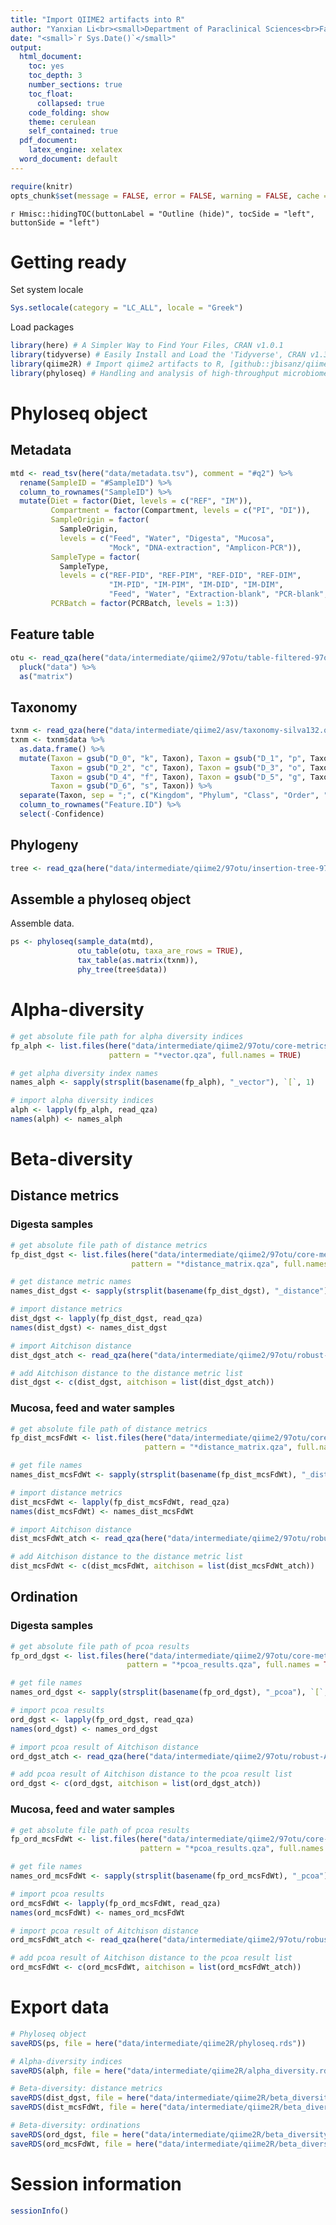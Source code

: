 ```yaml
---
title: "Import QIIME2 artifacts into R"
author: "Yanxian Li<br><small>Department of Paraclinical Sciences<br>Faculty of Veterinary Medicine<br>Norwegian University of Life Sciences</small>"
date: "<small>`r Sys.Date()`</small>"
output:
  html_document:
    toc: yes
    toc_depth: 3
    number_sections: true
    toc_float: 
      collapsed: true
    code_folding: show
    theme: cerulean
    self_contained: true
  pdf_document: 
    latex_engine: xelatex
  word_document: default  
---
```


```r
require(knitr)
opts_chunk$set(message = FALSE, error = FALSE, warning = FALSE, cache = FALSE)
```

`r Hmisc::hidingTOC(buttonLabel = "Outline (hide)", tocSide = "left",  buttonSide = "left")`

# Getting ready

Set system locale

```r
Sys.setlocale(category = "LC_ALL", locale = "Greek")
```

Load packages

```r
library(here) # A Simpler Way to Find Your Files, CRAN v1.0.1
library(tidyverse) # Easily Install and Load the 'Tidyverse', CRAN v1.3.0 
library(qiime2R) # Import qiime2 artifacts to R, [github::jbisanz/qiime2R] v0.99.35  
library(phyloseq) # Handling and analysis of high-throughput microbiome census data, Bioconductor v1.34.0 
```

# Phyloseq object

## Metadata

```r
mtd <- read_tsv(here("data/metadata.tsv"), comment = "#q2") %>%
  rename(SampleID = "#SampleID") %>% 
  column_to_rownames("SampleID") %>% 
  mutate(Diet = factor(Diet, levels = c("REF", "IM")),
         Compartment = factor(Compartment, levels = c("PI", "DI")),
         SampleOrigin = factor(
           SampleOrigin, 
           levels = c("Feed", "Water", "Digesta", "Mucosa", 
                      "Mock", "DNA-extraction", "Amplicon-PCR")),
         SampleType = factor(
           SampleType, 
           levels = c("REF-PID", "REF-PIM", "REF-DID", "REF-DIM", 
                      "IM-PID", "IM-PIM", "IM-DID", "IM-DIM", 
                      "Feed", "Water", "Extraction-blank", "PCR-blank", "Mock")),
         PCRBatch = factor(PCRBatch, levels = 1:3)) 
```

## Feature table

```r
otu <- read_qza(here("data/intermediate/qiime2/97otu/table-filtered-97otu-sepp-inserted.qza")) %>%
  pluck("data") %>% 
  as("matrix")
```

## Taxonomy

```r
txnm <- read_qza(here("data/intermediate/qiime2/asv/taxonomy-silva132.qza"))
txnm <- txnm$data %>% 
  as.data.frame() %>%
  mutate(Taxon = gsub("D_0", "k", Taxon), Taxon = gsub("D_1", "p", Taxon),
         Taxon = gsub("D_2", "c", Taxon), Taxon = gsub("D_3", "o", Taxon),
         Taxon = gsub("D_4", "f", Taxon), Taxon = gsub("D_5", "g", Taxon),
         Taxon = gsub("D_6", "s", Taxon)) %>%
  separate(Taxon, sep = ";", c("Kingdom", "Phylum", "Class", "Order", "Family", "Genus", "Species")) %>% 
  column_to_rownames("Feature.ID") %>%
  select(-Confidence)
```

## Phylogeny

```r
tree <- read_qza(here("data/intermediate/qiime2/97otu/insertion-tree-97otu.qza"))
```

## Assemble a phyloseq object

Assemble data.

```r
ps <- phyloseq(sample_data(mtd), 
               otu_table(otu, taxa_are_rows = TRUE),
               tax_table(as.matrix(txnm)),
               phy_tree(tree$data))
```

# Alpha-diversity

```r
# get absolute file path for alpha diversity indices
fp_alph <- list.files(here("data/intermediate/qiime2/97otu/core-metrics-results/"), 
                      pattern = "*vector.qza", full.names = TRUE)

# get alpha diversity index names
names_alph <- sapply(strsplit(basename(fp_alph), "_vector"), `[`, 1)

# import alpha diversity indices
alph <- lapply(fp_alph, read_qza)
names(alph) <- names_alph
```

# Beta-diversity

## Distance metrics

### Digesta samples

```r
# get absolute file path of distance metrics
fp_dist_dgst <- list.files(here("data/intermediate/qiime2/97otu/core-metrics-results-digesta/"), 
                           pattern = "*distance_matrix.qza", full.names = TRUE)

# get distance metric names
names_dist_dgst <- sapply(strsplit(basename(fp_dist_dgst), "_distance"), `[`, 1)

# import distance metrics
dist_dgst <- lapply(fp_dist_dgst, read_qza)
names(dist_dgst) <- names_dist_dgst

# import Aitchison distance
dist_dgst_atch <- read_qza(here("data/intermediate/qiime2/97otu/robust-Aitchison-pca-digesta/distance_matrix.qza"))

# add Aitchison distance to the distance metric list
dist_dgst <- c(dist_dgst, aitchison = list(dist_dgst_atch))
```

### Mucosa, feed and water samples

```r
# get absolute file path of distance metrics
fp_dist_mcsFdWt <- list.files(here("data/intermediate/qiime2/97otu/core-metrics-results-mucosa-feed-water/"), 
                              pattern = "*distance_matrix.qza", full.names = TRUE)

# get file names
names_dist_mcsFdWt <- sapply(strsplit(basename(fp_dist_mcsFdWt), "_distance"), `[`, 1)

# import distance metrics
dist_mcsFdWt <- lapply(fp_dist_mcsFdWt, read_qza)
names(dist_mcsFdWt) <- names_dist_mcsFdWt

# import Aitchison distance
dist_mcsFdWt_atch <- read_qza(here("data/intermediate/qiime2/97otu/robust-Aitchison-pca-mucosa-feed-water/distance_matrix.qza"))

# add Aitchison distance to the distance metric list
dist_mcsFdWt <- c(dist_mcsFdWt, aitchison = list(dist_mcsFdWt_atch))
```

## Ordination

### Digesta samples

```r
# get absolute file path of pcoa results
fp_ord_dgst <- list.files(here("data/intermediate/qiime2/97otu/core-metrics-results-digesta/"), 
                          pattern = "*pcoa_results.qza", full.names = TRUE)

# get file names
names_ord_dgst <- sapply(strsplit(basename(fp_ord_dgst), "_pcoa"), `[`, 1)

# import pcoa results
ord_dgst <- lapply(fp_ord_dgst, read_qza)
names(ord_dgst) <- names_ord_dgst

# import pcoa result of Aitchison distance
ord_dgst_atch <- read_qza(here("data/intermediate/qiime2/97otu/robust-Aitchison-pca-digesta/biplot.qza"))

# add pcoa result of Aitchison distance to the pcoa result list
ord_dgst <- c(ord_dgst, aitchison = list(ord_dgst_atch))
```

### Mucosa, feed and water samples

```r
# get absolute file path of pcoa results
fp_ord_mcsFdWt <- list.files(here("data/intermediate/qiime2/97otu/core-metrics-results-mucosa-feed-water/"), 
                             pattern = "*pcoa_results.qza", full.names = TRUE)

# get file names
names_ord_mcsFdWt <- sapply(strsplit(basename(fp_ord_mcsFdWt), "_pcoa"), `[`, 1)

# import pcoa results
ord_mcsFdWt <- lapply(fp_ord_mcsFdWt, read_qza)
names(ord_mcsFdWt) <- names_ord_mcsFdWt

# import pcoa result of Aitchison distance
ord_mcsFdWt_atch <- read_qza(here("data/intermediate/qiime2/97otu/robust-Aitchison-pca-mucosa-feed-water/biplot.qza"))

# add pcoa result of Aitchison distance to the pcoa result list
ord_mcsFdWt <- c(ord_mcsFdWt, aitchison = list(ord_mcsFdWt_atch))
```

# Export data

```r
# Phyloseq object
saveRDS(ps, file = here("data/intermediate/qiime2R/phyloseq.rds"))

# Alpha-diversity indices
saveRDS(alph, file = here("data/intermediate/qiime2R/alpha_diversity.rds"))

# Beta-diversity: distance metrics
saveRDS(dist_dgst, file = here("data/intermediate/qiime2R/beta_diversity_distance_digesta.rds"))
saveRDS(dist_mcsFdWt, file = here("data/intermediate/qiime2R/beta_diversity_distance_mucosa_feed_water.rds"))

# Beta-diversity: ordinations
saveRDS(ord_dgst, file = here("data/intermediate/qiime2R/beta_diversity_ordination_digesta.rds"))
saveRDS(ord_mcsFdWt, file = here("data/intermediate/qiime2R/beta_diversity_ordination_mucosa_feed_water.rds"))
```

# Session information

```r
sessionInfo()
```
